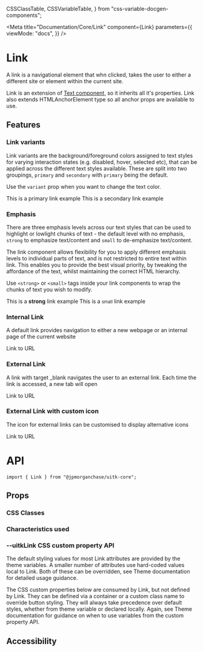   CSSClassTable,
  CSSVariableTable,
} from "css-variable-docgen-components";



<Meta
  title="Documentation/Core/Link"
  component={Link}
  parameters={{
    viewMode: "docs",
  }}
/>

# Link

A link is a navigational element that whn clicked, takes the user to either a different site or element within the current site.

Link is an extension of [Text component,](/docs/documentation-core-text--primary) so it inherits all it's properties. Link also extends HTMLAnchorElement type so all anchor props are available to use.

## Features

### Link variants

Link variants are the background/foreground colors assigned to text styles for varying interaction states (e.g. disabled, hover, selected etc), that can be applied across the different text styles available. These are split into two groupings, `primary` and `secondary` with `primary` being the default.

Use the `variant` prop when you want to change the text color.

<Canvas>
  <Story name="Primary">
    <Link>This is a primary link example</Link>
  </Story>
</Canvas>

<Canvas>
  <Story name="Secondary">
    <Link variant="secondary">This is a secondary link example</Link>
  </Story>
</Canvas>

### Emphasis

There are three emphasis levels across our text styles that can be used to highlight or lowlight chunks of text - the default level with no emphasis, `strong` to emphasize text/content and `small` to de-emphasize text/content.

The link component allows flexibility for you to apply different emphasis levels to individual parts of text, and is not restricted to entire text within link. This enables you to provide the best visual priority, by tweaking the affordance of the text, whilst maintaining the correct HTML hierarchy.

Use `<strong>` or `<small>` tags inside your link components to wrap the chunks of text you wish to modify.

<Canvas>
  <Story name="Strong">
    <Link>
      This is a <strong>strong</strong> link example
    </Link>
  </Story>
</Canvas>

<Canvas>
  <Story name="Small">
    <Link>
      This is a <small>small</small> link example
    </Link>
  </Story>
</Canvas>

### Internal Link

A default link provides navigation to either a new webpage or an internal page of the current website

<Canvas>
  <Story name="Internal Link" decorators={[withFlexGap]}>
    <Link href="https://www.google.com">Link to URL</Link>
  </Story>
</Canvas>

### External Link

A link with target \_blank navigates the user to an external link. Each time the link is accessed, a new tab will open

<Canvas>
  <Story name="External Link" decorators={[withFlexGap]}>
    <Link href="https://www.google.com" target="_blank">
      Link to URL
    </Link>
  </Story>
</Canvas>

### External Link with custom icon

The icon for external links can be customised to display alternative icons

<Canvas>
  <Story name="External Link with custom icon" decorators={[withFlexGap]}>
    <Link
      IconComponent={StackoverflowIcon}
      href="https://www.google.com"
      target="_blank"
    >
      Link to URL
    </Link>
  </Story>
</Canvas>

# API

```
import { Link } from "@jpmorganchase/uitk-core";
```

## Props

<ArgsTable of={Link} />

### CSS Classes

<CSSClassTable of={Link} />

### Characteristics used

<CharacteristicUsage of={Link} />

### --uitkLink CSS custom property API

The default styling values for most Link attributes are provided by the theme variables. A smaller number of attributes
use hard-coded values local to Link. Both of these can be overridden, see Theme documentation for detailed usage guidance.

The CSS custom properties below are consumed by Link, but not defined by Link. They can be defined via a container or
a custom class name to override button styling. They will always take precedence over default styles, whether from theme variable
or declared locally. Again, see Theme documentation for guidance on when to use variables from the custom property API.

<CSSVariableTable of={Link} />

## Accessibility

<HelpAndSupport />
